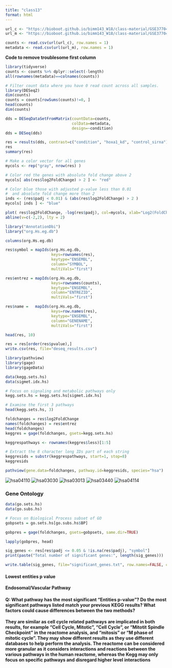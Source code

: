 ```yaml
---
title: "class13"
format: html
---
```


```r
url_c <- "https://bioboot.github.io/bimm143_W18/class-material/GSE37704_featurecounts.csv"
url_m <- "https://bioboot.github.io/bimm143_W18/class-material/GSE37704_metadata.csv"

counts <- read.csv(url(url_c), row.names = 1)
metadata <- read.csv(url(url_m), row.names = 1)
```

**Code to remove troublesome first column**
```r
library(tidyverse)
counts <- counts %>% dplyr::select(-length) 
all(rownames(metadata)==colnames(counts))
```

```r
# Filter count data where you have 0 read count across all samples.
library(DESeq2)
dim(counts)
counts = counts[rowSums(counts)!=0, ]
head(counts)
dim(counts)
```
```r
dds = DESeqDataSetFromMatrix(countData=counts,
                             colData=metadata,
                             design=~condition)
dds = DESeq(dds)
```
```r
res = results(dds, contrast=c("condition", "hoxa1_kd", "control_sirna"))
res
summary(res)
```

```r
# Make a color vector for all genes
mycols <- rep("gray", nrow(res) )

# Color red the genes with absolute fold change above 2
mycols[ abs(res$log2FoldChange) > 2 ] <- "red"

# Color blue those with adjusted p-value less than 0.01
#  and absolute fold change more than 2
inds <- (res$padj < 0.01) & (abs(res$log2FoldChange) > 2 )
mycols[ inds ] <- "blue"

plot( res$log2FoldChange, -log(res$padj), col=mycols, xlab="Log2(FoldChange)", ylab="-Log(P-value)" )
abline(v=c(-2,2), lty = 2)

```
```r
library("AnnotationDbi")
library("org.Hs.eg.db")

columns(org.Hs.eg.db)

res$symbol = mapIds(org.Hs.eg.db,
                    keys=rownames(res), 
                    keytype="ENSEMBL",
                    column="SYMBOL",
                    multiVals="first")

res$entrez = mapIds(org.Hs.eg.db,
                    keys=rownames(counts),
                    keytype="ENSEMBL",
                    column="ENTREZID",
                    multiVals="first")

res$name =   mapIds(org.Hs.eg.db,
                    keys=row.names(res),
                    keytype="ENSEMBL",
                    column="GENENAME",
                    multiVals="first")

head(res, 10)
```
```r
res = res[order(res$pvalue),]
write.csv(res, file="deseq_results.csv")
```

```r
library(pathview)
library(gage)
library(gageData)

data(kegg.sets.hs)
data(sigmet.idx.hs)

# Focus on signaling and metabolic pathways only
kegg.sets.hs = kegg.sets.hs[sigmet.idx.hs]

# Examine the first 3 pathways
head(kegg.sets.hs, 3)
```

```r
foldchanges = res$log2FoldChange
names(foldchanges) = res$entrez
head(foldchanges)
keggres = gage(foldchanges, gsets=kegg.sets.hs)

keggrespathways <- rownames(keggres$less)[1:5]

# Extract the 8 character long IDs part of each string
keggresids = substr(keggrespathways, start=1, stop=8)
keggresids
```
```r
pathview(gene.data=foldchanges, pathway.id=keggresids, species="hsa")

```
![hsa04110](hsa04110.png)
![hsa03030](hsa03030.png)
![hsa03013](hsa03013.png)
![hsa03440](hsa03440.png)
![hsa04114](hsa04114.png)

### Gene Ontology
```r
data(go.sets.hs)
data(go.subs.hs)

# Focus on Biological Process subset of GO
gobpsets = go.sets.hs[go.subs.hs$BP]

gobpres = gage(foldchanges, gsets=gobpsets, same.dir=TRUE)

lapply(gobpres, head)
```
```r
sig_genes <- res[res$padj <= 0.05 & !is.na(res$padj), "symbol"]
print(paste("Total number of significant genes:", length(sig_genes)))

```
```r
write.table(sig_genes, file="significant_genes.txt", row.names=FALSE, col.names=FALSE, quote=FALSE)
```

#### Lowest entities p value
**Endosomal/Vascular Pathway**

#### Q: What pathway has the most significant “Entities p-value”? Do the most significant pathways listed match your previous KEGG results? What factors could cause differences between the two methods?

**They are similar as cell cycle related pathways are implicated in both results, for example "Cell Cycle, Mitotic", "Cell Cycle", or "Mitotit Spindle Checkpoint" in the reactome analysis, and "mitosis" or "M phase of mitotic cycle". They may show different results as they use different databases to help perform the analysis. The reactome can be considered more granular as it considers interactions and reactions between the various pathways in the human reactome, whereas the Kegg may only focus on specific pathways and disregard higher level interactions**

